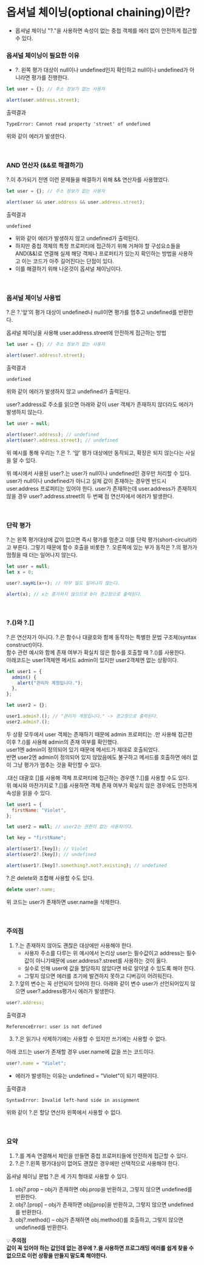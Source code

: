 # 옵셔널 체이닝(optional chaining)이란?

- 옵셔널 체이닝 "?."을 사용하면 속성이 없는 중첩 객체를 에러 없이 안전하게 접근할 수 있다.

### 옵셔널 체이닝이 필요한 이유

- ?. 왼쪽 평가 대상이 null이나 undefined인지 확인하고 null이나 undefined가 아니라면 평가를 진행한다.

```js
let user = {}; // 주소 정보가 없는 사용자

alert(user.address.street);
```

출력결과

```console
TypeError: Cannot read property 'street' of undefined
```

위와 같이 에러가 발생한다.

<br />

### AND 연산자 (&&로 해결하기)

?.이 추가되기 전엔 이런 문제들을 해결하기 위해 && 연산자를 사용했었다.

```js
let user = {}; // 주소 정보가 없는 사용자

alert(user && user.address && user.address.street);
```

출력결과

```console
undefined
```

- 위와 같이 에러가 발생하지 않고 undefined가 출력된다.
- 하지만 중첩 객체의 특정 프로퍼티에 접근하기 위해 거쳐야 할 구성요소들을 AND(&&)로 연결해 실제 해당 객체나 프로퍼티가 있는지 확인하는 방법을 사용하고 이는 코드가 아주 길어진다는 단점이 있다.
- 이를 해결하기 위해 나온것이 옵셔널 체이닝이다.

<br />

### 옵셔널 체이닝 사용법

?.은 ?.'앞’의 평가 대상이 undefined나 null이면 평가를 멈추고 undefined를 반환한다.

옵셔널 체이닝을 사용해 user.address.street에 안전하게 접근하는 방법

```js
let user = {}; // 주소 정보가 없는 사용자

alert(user?.address?.street);
```

출력결과

```console
undefined
```

위와 같이 에러가 발생하지 않고 undefined가 출력된다.

user?.address로 주소를 읽으면 아래와 같이 user 객체가 존재하지 않더라도 에러가 발생하지 않는다.

```js
let user = null;

alert(user?.address); // undefined
alert(user?.address.street); // undefined
```

위 예시를 통해 우리는 ?.은 ?. ‘앞’ 평가 대상에만 동작되고, 확장은 되지 않는다는 사실을 알 수 있다.

위 예시에서 사용된 user?.는 user가 null이나 undefined인 경우만 처리할 수 있다.
user가 null이나 undefined가 아니고 실제 값이 존재하는 경우엔 반드시 user.address 프로퍼티는 있어야 한다.
user가 존재하는데 user.address가 존재하지 않을 경우 user?.address.street의 두 번째 점 연산자에서 에러가 발생한다.

<br />

### 단락 평가

?.는 왼쪽 평가대상에 값이 없으면 즉시 평가를 멈춘고 이를 단락 평가(short-circuit)라고 부른다.
그렇기 때문에 함수 호출을 비롯한 ?. 오른쪽에 있는 부가 동작은 ?.의 평가가 멈췄을 때 더는 일어나지 않는다.

```js
let user = null;
let x = 0;

user?.sayHi(x++); // 아무 일도 일어나지 않는다.

alert(x); // x는 증가하지 않으므로 0이 경고창으로 출력된다.
```

<br />

### ?.()와 ?.[]

?.은 연산자가 아니다. ?.은 함수나 대괄호와 함께 동작하는 특별한 문법 구조체(syntax construct)이다.  
함수 관련 예시와 함께 존재 여부가 확실치 않은 함수를 호출할 때 ?.()를 사용한다.  
아래코드는 user1객체엔 메서드 admin이 있지만 user2객체엔 없는 상황이다.

```js
let user1 = {
  admin() {
    alert("관리자 계정입니다.");
  },
};

let user2 = {};

user1.admin?.(); // "관리자 계정입니다." -> 경고창으로 출력된다.
user2.admin?.();
```

두 상황 모두에서 user 객체는 존재하기 때문에 admin 프로퍼티는 .만 사용해 접근한 이후 ?.()를 사용해 admin의 존재 여부를 확인했다.  
user1엔 admin이 정의되어 있기 때문에 메서드가 제대로 호출되었다.  
반면 user2엔 admin이 정의되어 있지 않았음에도 불구하고 메서드를 호출하면 에러 없이 그냥 평가가 멈추는 것을 확인할 수 있다.

.대신 대괄호 []를 사용해 객체 프로퍼티에 접근하는 경우엔 ?.[]를 사용할 수도 있다.  
위 예시와 마찬가지로 ?.[]를 사용하면 객체 존재 여부가 확실치 않은 경우에도 안전하게 속성을 읽을 수 있다.

```js
let user1 = {
  firstName: "Violet",
};

let user2 = null; // user2는 권한이 없는 사용자이다.

let key = "firstName";

alert(user1?.[key]); // Violet
alert(user2?.[key]); // undefined

alert(user1?.[key]?.something?.not?.existing); // undefined
```

?.은 delete와 조합해 사용할 수도 있다.

```js
delete user?.name;
```

위 코드는 user가 존재하면 user.name을 삭제한다.

<br />

### 주의점

1. ?.는 존재하지 않아도 괜찮은 대상에만 사용해야 한다.
   - 사용자 주소를 다루는 위 예시에서 논리상 user는 필수값이고 address는 필수값이 아니기때문에 user.address?.street를 사용하는 것이 옳다.
   - 실수로 인해 user에 값을 할당하지 않았다면 바로 알아낼 수 있도록 해야 힌다.
   - 그렇지 않으면 에러를 조기에 발견하지 못하고 디버깅이 어려워진다.
2. ?.앞의 변수는 꼭 선언되어 있어야 한다.
   아래와 같이 변수 user가 선언되어있지 않으면 user?.address평가시 에러가 발생한다.

```js
user?.address;
```

출력결과

```console
ReferenceError: user is not defined
```

3. ?.은 읽기나 삭제하기에는 사용할 수 있지만 쓰기에는 사용할 수 없다.

아래 코드는 user가 존재할 경우 user.name에 값을 쓰는 코드이다.

```js
user?.name = "Violet";
```

- 에러가 발생하는 이유는 undefined = "Violet"이 되기 때문이다.

출력결과

```console
SyntaxError: Invalid left-hand side in assignment
```

위와 같이 ?.은 할당 연산자 왼쪽에서 사용할 수 없다.

<br />

### 요약

1. ?.를 계속 연결해서 체인을 만들면 중첩 프로퍼티들에 안전하게 접근할 수 있다.
2. ?.은 ?.왼쪽 평가대상이 없어도 괜찮은 경우에만 선택적으로 사용해야 한다.

옵셔널 체이닝 문법 ?.은 세 가지 형태로 사용할 수 있다.

1. obj?.prop – obj가 존재하면 obj.prop을 반환하고, 그렇지 않으면 undefined를 반환한다.
2. obj?.[prop] – obj가 존재하면 obj[prop]을 반환하고, 그렇지 않으면 undefined를 반환한다.
3. obj?.method() – obj가 존재하면 obj.method()를 호출하고, 그렇지 않으면 undefined를 반환한다.

💡 <b> 주의점  
값이 꼭 있어야 하는 값인데 없는 경우에 ?.을 사용하면 프로그래밍 에러를 쉽게 찾을 수 없으므로 이런 상황을 만들지 말도록 해야한다. </b>
